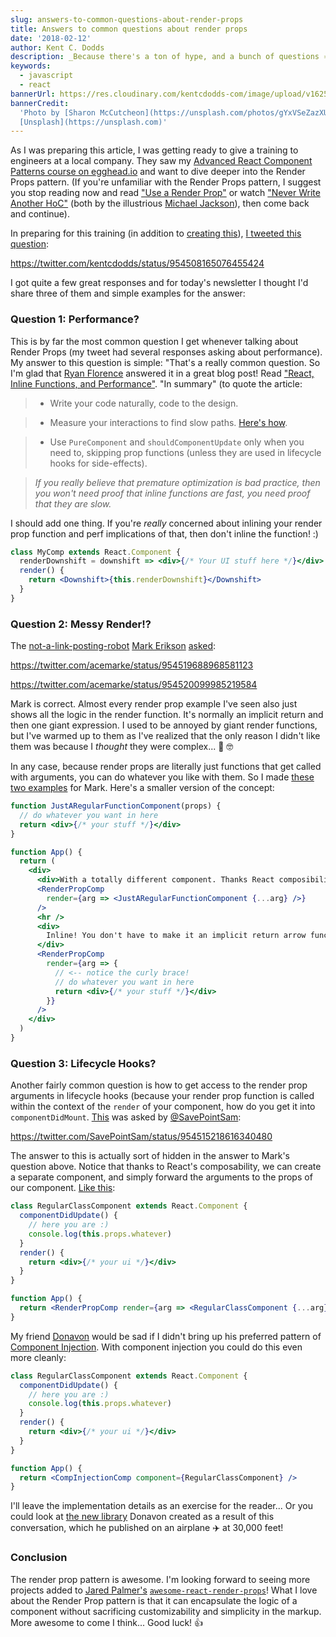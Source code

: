 ```yaml
---
slug: answers-to-common-questions-about-render-props
title: Answers to common questions about render props
date: '2018-02-12'
author: Kent C. Dodds
description: _Because there's a ton of hype, and a bunch of questions ⚛️_
keywords:
  - javascript
  - react
bannerUrl: https://res.cloudinary.com/kentcdodds-com/image/upload/v1625031934/kentcdodds.com/content/blog/answers-to-common-questions-about-render-props/images/banner.jpg
bannerCredit:
  'Photo by [Sharon McCutcheon](https://unsplash.com/photos/gYxVSeZazXU) on
  [Unsplash](https://unsplash.com)'
---
```


As I was preparing this article, I was getting ready to give a training to
engineers at a local company. They saw my
[Advanced React Component Patterns course on egghead.io](http://kcd.im/advanced-react)
and want to dive deeper into the Render Props pattern. (If you're unfamiliar
with the Render Props pattern, I suggest you stop reading now and read
["Use a Render Prop"](https://cdb.reacttraining.com/use-a-render-prop-50de598f11ce)
or watch ["Never Write Another HoC"](https://youtu.be/BcVAq3YFiuc) (both by the
illustrious [Michael Jackson](https://twitter.com/mjackson)), then come back and
continue).

In preparing for this training (in addition to
[creating this](https://codesandbox.io/s/k2krnxml7r)),
[I tweeted this question](https://twitter.com/kentcdodds/status/954508165076455424):

https://twitter.com/kentcdodds/status/954508165076455424

I got quite a few great responses and for today's newsletter I thought I'd share
three of them and simple examples for the answer:

### Question 1: Performance?

This is by far the most common question I get whenever talking about Render
Props (my tweet had several responses asking about performance). My answer to
this question is simple: "That's a really common question. So I'm glad that
[Ryan Florence](https://twitter.com/ryanflorence) answered it in a great blog
post! Read
["React, Inline Functions, and Performance"](https://cdb.reacttraining.com/react-inline-functions-and-performance-bdff784f5578).
"In summary" (to quote the article:

> - Write your code naturally, code to the design.

> - Measure your interactions to find slow paths.
>   [Here's how](https://reactjs.org/blog/2016/11/16/react-v15.4.0.html#profiling-components-with-chrome-timeline).

> - Use `PureComponent` and `shouldComponentUpdate` only when you need to,
>   skipping prop functions (unless they are used in lifecycle hooks for
>   side-effects).

> _If you really believe that premature optimization is bad practice, then you
> won't need proof that inline functions are fast, you need proof that they are
> slow._

I should add one thing. If you're _really_ concerned about inlining your render
prop function and perf implications of that, then don't inline the function! :)

```jsx
class MyComp extends React.Component {
  renderDownshift = downshift => <div>{/* Your UI stuff here */}</div>
  render() {
    return <Downshift>{this.renderDownshift}</Downshift>
  }
}
```

### Question 2: Messy Render!?

The
[not-a-link-posting-robot](https://twitter.com/acemarke/status/872207875812098048)
[Mark Erikson](https://twitter.com/acemarke)
[asked](https://twitter.com/acemarke/status/954519688968581123):

https://twitter.com/acemarke/status/954519688968581123

https://twitter.com/acemarke/status/954520099985219584

Mark is correct. Almost every render prop example I've seen also just shows all
the logic in the render function. It's normally an implicit return and then one
giant expression. I used to be annoyed by giant render functions, but I've
warmed up to them as I've realized that the only reason I didn't like them was
because I _thought_ they were complex... 🤔 🤓

In any case, because render props are literally just functions that get called
with arguments, you can do whatever you like with them. So I made
[these two examples](https://codesandbox.io/s/ry4qwpnzqp) for Mark. Here's a
smaller version of the concept:

```jsx
function JustARegularFunctionComponent(props) {
  // do whatever you want in here
  return <div>{/* your stuff */}</div>
}

function App() {
  return (
    <div>
      <div>With a totally different component. Thanks React composibility!</div>
      <RenderPropComp
        render={arg => <JustARegularFunctionComponent {...arg} />}
      />
      <hr />
      <div>
        Inline! You don't have to make it an implicit return arrow function 😉
      </div>
      <RenderPropComp
        render={arg => {
          // <-- notice the curly brace!
          // do whatever you want in here
          return <div>{/* your stuff */}</div>
        }}
      />
    </div>
  )
}
```

### Question 3: Lifecycle Hooks?

Another fairly common question is how to get access to the render prop arguments
in lifecycle hooks (because your render prop function is called within the
context of the `render` of your component, how do you get it into
`componentDidMount`.
[This](https://twitter.com/SavePointSam/status/954515218616340480) was asked by
[@SavePointSam](https://twitter.com/SavePointSam):

https://twitter.com/SavePointSam/status/954515218616340480

The answer to this is actually sort of hidden in the answer to Mark's question
above. Notice that thanks to React's composability, we can create a separate
component, and simply forward the arguments to the props of our component.
[Like this](https://codesandbox.io/s/6437r9qqk):

```jsx
class RegularClassComponent extends React.Component {
  componentDidUpdate() {
    // here you are :)
    console.log(this.props.whatever)
  }
  render() {
    return <div>{/* your ui */}</div>
  }
}

function App() {
  return <RenderPropComp render={arg => <RegularClassComponent {...arg} />} />
}
```

My friend [Donavon](https://twitter.com/donavon) would be sad if I didn't bring
up his preferred pattern of
[Component Injection](http://americanexpress.io/faccs-are-an-antipattern). With
component injection you could do this even more cleanly:

```jsx
class RegularClassComponent extends React.Component {
  componentDidUpdate() {
    // here you are :)
    console.log(this.props.whatever)
  }
  render() {
    return <div>{/* your ui */}</div>
  }
}

function App() {
  return <CompInjectionComp component={RegularClassComponent} />
}
```

I'll leave the implementation details as an exercise for the reader... Or you
could look at [the new library](http://npm.im/render-props) Donavon created as a
result of this conversation, which he published on an airplane ✈️ at 30,000
feet!

### Conclusion

The render prop pattern is awesome. I'm looking forward to seeing more projects
added to [Jared Palmer's](https://twitter.com/jaredpalmer)
[`awesome-react-render-props`](https://github.com/jaredpalmer/awesome-react-render-props)!
What I love about the Render Prop pattern is that it can encapsulate the logic
of a component without sacrificing customizability and simplicity in the markup.
More awesome to come I think... Good luck! 👍
